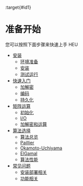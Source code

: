 :target{#id1}

# 准备开始

您可以按照下面步骤来快速上手 HEU

<TableOfContents>


  - [安装](installation.mdx)
    - [环境准备](installation.mdx#id2)
    - [安装](installation.mdx#id3)
    - [测试运行](installation.mdx#id6)
  - [快速入门](quick_start.mdx)
    - [加解密](quick_start.mdx#id2)
    - [编码](quick_start.mdx#id3)
    - [持久化](quick_start.mdx#id4)
  - [矩阵运算](numpy.mdx)
    - [初始化](numpy.mdx#id2)
    - [I/O](numpy.mdx#i-o)
    - [加解密和运算](numpy.mdx#id6)
  - [算法选择](algo_choice.mdx)
    - [算法总览](algo_choice.mdx#id2)
    - [Paillier](algo_choice.mdx#paillier)
    - [Okamoto-Uchiyama](algo_choice.mdx#okamoto-uchiyama)
    - [ElGamal](algo_choice.mdx#elgamal)
    - [算法性能](algo_choice.mdx#id22)
  - [常见问题](faq.mdx)
    - [安装部署相关](faq.mdx#id2)
    - [功能相关](faq.mdx#id4)
</TableOfContents>
